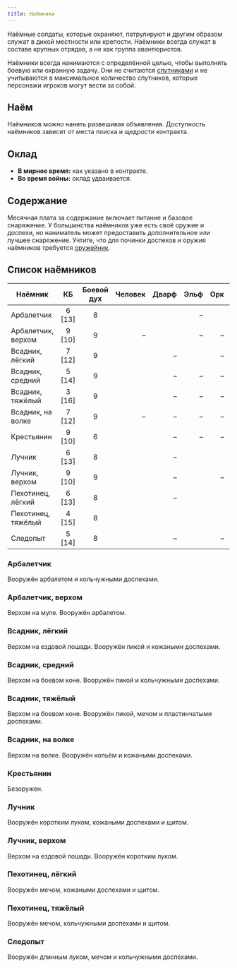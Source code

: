 ```yaml
---
title: Наёмники
---
```



Наёмные солдаты, которые охраняют, патрулируют и другим образом служат в дикой местности или крепости. Наёмники всегда служат в составе крупных отрядов, а не как группа авантюристов.

Наёмники всегда нанимаются с определённой целью, чтобы выполнять боевую или охранную задачу. Они не считаются [спутниками](../../hired-help/retainers) и не учитываются в максимальное количество спутников, которые персонажи игроков могут вести за собой.

## Наём

Наёмников можно нанять развешивая объявления. Доступность наёмников зависит от места поиска и щедрости контракта.

## Оклад

- **В мирное время:** как указано в контракте.
- **Во время войны:** оклад удваивается.

## Содержание

Месячная плата за содержание включает питание и базовое снаряжение. У большинства наёмников уже есть своё оружие и доспехи, но наниматель может предоставить дополнительное или лучшее снаряжение. Учтите, что для починки доспехов и оружия наёмников требуется [оружейник](../../hired-help/specialists#оружейник).

## Список наёмников

| Наёмник            |   КБ   | Боевой дух |         Человек |           Дварф |            Эльф |                   Орк |        Гоблин        |
| ------------------ | :----: | :--------: | --------------: | --------------: | --------------: | --------------------: | :------------------: |
| Арбалетчик         | 6 [13] |     8      |  <Coin v="4" /> |  <Coin v="6" /> |               – |        <Coin v="2" /> |          –           |
| Арбалетчик, верхом | 9 [10] |     9      |               – | <Coin v="15" /> |               – |                     – |          –           |
| Всадник, лёгкий    | 7 [12] |     9      | <Coin v="10" /> |               – | <Coin v="20" /> |                     – |          –           |
| Всадник, средний   | 5 [14] |     9      | <Coin v="15" /> |               – |               – |                     – |          –           |
| Всадник, тяжёлый   | 3 [16] |     9      | <Coin v="20" /> |               – |               – |                     – |          –           |
| Всадник, на волке  | 7 [12] |     9      |               – |               – |               – |                     – |    <Coin v="5" />    |
| Крестьянин         | 9 [10] |     6      |  <Coin v="1" /> |               – |               – |                     – |          –           |
| Лучник             | 6 [13] |     8      |  <Coin v="5" /> |               – | <Coin v="10" /> |        <Coin v="3" /> |    <Coin v="2" />    |
| Лучник, верхом     | 9 [10] |     9      | <Coin v="15" /> |               – | <Coin v="30" /> |                     – |          –           |
| Пехотинец, лёгкий  | 6 [13] |     8      |  <Coin v="2" /> |               – |  <Coin v="4" /> |        <Coin v="1" /> | <Coin v="5" t="s" /> |
| Пехотинец, тяжёлый | 4 [15] |     8      |  <Coin v="3" /> |  <Coin v="5" /> |  <Coin v="6" /> | <Coin v="15" t="s" /> |          –           |
| Следопыт           | 5 [14] |     8      | <Coin v="10" /> |               – | <Coin v="20" /> |                     – |          –           |

### Арбалетчик

Вооружён арбалетом и кольчужными доспехами.

### Арбалетчик, верхом

Верхом на муле. Вооружён арбалетом.

### Всадник, лёгкий

Верхом на ездовой лошади. Вооружён пикой и кожаными доспехами.

### Всадник, средний

Верхом на боевом коне. Вооружён пикой и кольчужными доспехами.

### Всадник, тяжёлый

Верхом на боевом коне. Вооружён пикой, мечом и пластинчатыми доспехами.

### Всадник, на волке

Верхом на волке. Вооружён копьём и кожаными доспехами.

### Крестьянин

Безоружен.

### Лучник

Вооружён коротким луком, кожаными доспехами и щитом.

### Лучник, верхом

Верхом на ездовой лошади. Вооружён коротким луком.

### Пехотинец, лёгкий

Вооружён мечом, кожаными доспехами и щитом.

### Пехотинец, тяжёлый

Вооружён мечом, кольчужными доспехами и щитом.

### Следопыт

Вооружён длинным луком, мечом и кольчужными доспехами.

